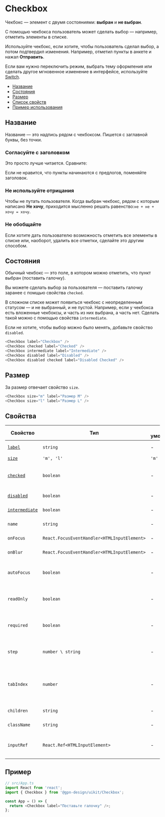 
# Checkbox

Чекбокс — элемент с двумя состояниями: **выбран** и **не выбран**.

С помощью чекбокса пользователь может сделать выбор — например, отметить
элементы в списке.

Используйте чекбокс, если хотите, чтобы пользователь сделал выбор, а потом подтвердил
изменения. Например, отметил пункты в анкете и нажал **Отправить**.

Если вам нужно переключить режим, выбрать тему оформления или сделать другое
мгновенное изменение в интерфейсе, используйте [Switch](#?path=/docs/components-switch--playground).

- [Название](#название)
- [Состояния](#состояния)
- [Размер](#размер)
- [Список свойств](#свойства)
- [Пример использования](#пример)

## Название

Название — это надпись рядом с чекбоксом. Пишется с заглавной буквы, без точки.

### Согласуйте с заголовком

Это просто лучше читается. Сравните:

<CheckboxExampleHead />

Если не нравится, что пункты начинаются с предлогов, поменяйте заголовок.

<CheckboxExampleHead2 />

### Не используйте отрицания

Чтобы не путать пользователя. Когда выбран чекбокс, рядом с которым написано **Не хочу**,
приходится мысленно решать равенство:`не + не + хочу = хочу`.

<CheckboxExampleNegation />


### Не обобщайте

Если хотите дать пользователю возможность отметить все элементы в списке
или, наоборот, удалить все отметки, сделайте это другим способом.

<CheckboxExampleGeneralization />



## Состояния

Обычный чекбокс — это поле, в котором можно отметить, что пункт выбран (поставить галочку).

Вы можете сделать выбор за пользователя — поставить галочку заранее с помщью свойства `checked`.

В сложном списке может появиться чекбокс с неопределенным статусом — и не выбранный, и не пустой.
Например, если у чекбокса есть вложенные чекбоксы, и часть из них выбрана, а часть нет.
Сделать такой можно с помощью свойства `intermediate`.

Если не хотите, чтобы выбор можно было менять, добавьте свойство `disabled`.

<CheckboxExampleStatus />

```ts
<Checkbox label="Checkbox" />
<Checkbox checked label="Checked" />
<Checkbox intermediate label="Intermediate" />
<Checkbox disabled label="Disabled" />
<Checkbox disabled checked label="Disabled Checked" />
```


## Размер

За размер отвечает свойство `size`.

<CheckboxExampleSize />

```ts
<Checkbox size="m" label="Размер M" />
<Checkbox size="l" label="Размер L" />
```


## Свойства

| Свойство                 | Тип                         | По умолчанию | Описание                                     |
| ------------------------ | --------------------------- | ------------ | -------------------------------------------- |
| [`label`](#название)     | `string`                    | -            | Надпись рядом с чекбоксом                    |
| [`size`](#размер)        | `'m', 'l'`                  | `'m'`        | Размер                                       |
| [`checked`](#состояния)  | `boolean`                   | -            | Отмечает, выбран чекбокс или нет (ставит галочку)|
| [`disabled`](#состояния) | `boolean`                   | -            | Блокирует чекбокс                            |
|[`intermediate`](#состояния)| `boolean`                 | -            | Делает чекбокс неопределенным              |
| `name`                   | `string`                    | -            | Имя компонента в DOM |
| `onFocus`                | `React.FocusEventHandler<HTMLInputElement>`| -            | Расширение файла  |
| `onBlur`                 | `React.FocusEventHandler<HTMLInputElement>`| -            | Индикация загрузки |
| `autoFocus`              | `boolean`                   | -            | Показать/скрыть индикатор прогресса загрузки |
| `readOnly`               | `boolean`                   | -            | Указывает прогресс индикации загрузки   |
| `required`               | `boolean`                   | -            | Указывает прогресс индикации загрузки        |
| `step`                   | `number \ string`           | -            | Указывает прогресс индикации загрузки        |
| `tabIndex`               | `number`                    | -            | Порядковый номер при переходе между элементами интерфейса по клавише **tab** |
| `children`               | `string`                    | -            | Дополнительный CSS-класс                     |
| `className`              | `string`                    | -            | Дополнительный CSS-класс                     |
| `inputRef`               | `React.Ref<HTMLInputElement>`| -           | Ссылка на корневой DOM-элемент этого компонента |




## Пример

```ts
// src/App.ts
import React from 'react';
import { Checkbox } from '@gpn-design/uikit/Checkbox';

const App = () => {
  return <Checkbox label="Поставьте галочку" />;
};
```
